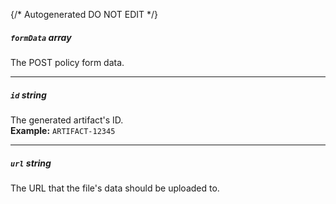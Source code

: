 {/* Autogenerated DO NOT EDIT  */}
##### `formData` _array_
The POST policy form data.

---
##### `id` _string_
The generated artifact's ID.
<br/>
**Example:** `ARTIFACT-12345`

---
##### `url` _string_
The URL that the file's data should be uploaded to.


